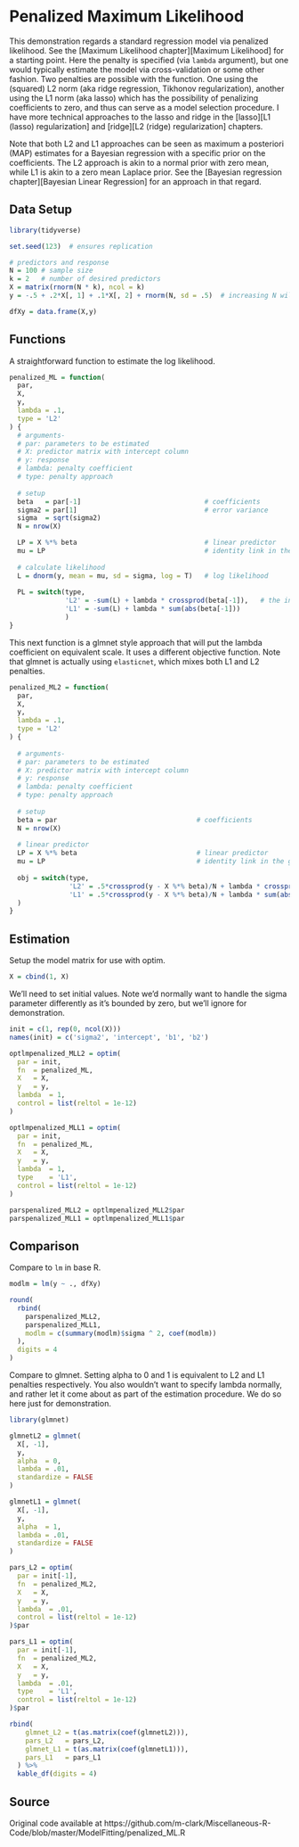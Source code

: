 # Penalized Maximum Likelihood



This demonstration regards a standard regression model via penalized likelihood.
See the [Maximum Likelihood chapter][Maximum Likelihood] for a starting point. Here
the penalty is specified (via `lambda` argument), but one would typically
estimate the model via cross-validation or some other fashion. Two penalties are
possible with the function.  One using the (squared) L2 norm (aka ridge
regression, Tikhonov regularization), another using the L1 norm (aka lasso)
which has the possibility of penalizing coefficients to zero, and thus can serve
as a model selection procedure. I have more technical approaches to the lasso
and ridge in the [lasso][L1 (lasso) regularization] and [ridge][L2 (ridge)
regularization] chapters.

Note that both L2 and L1 approaches can be seen as maximum a posteriori (MAP)
estimates for a Bayesian regression with a specific prior on the
coefficients. The L2 approach is akin to a normal prior with zero mean, while
L1 is akin to a zero mean Laplace prior.  See the [Bayesian regression chapter][Bayesian Linear Regression] for an approach in that regard.




##  Data Setup

```r
library(tidyverse)

set.seed(123)  # ensures replication

# predictors and response
N = 100 # sample size
k = 2   # number of desired predictors
X = matrix(rnorm(N * k), ncol = k)  
y = -.5 + .2*X[, 1] + .1*X[, 2] + rnorm(N, sd = .5)  # increasing N will get estimated values closer to these

dfXy = data.frame(X,y)
```






## Functions

A straightforward function to estimate the log likelihood.

```r
penalized_ML = function(
  par,
  X,
  y,
  lambda = .1,
  type = 'L2'
) {
  # arguments- 
  # par: parameters to be estimated
  # X: predictor matrix with intercept column
  # y: response
  # lambda: penalty coefficient
  # type: penalty approach
  
  # setup
  beta   = par[-1]                               # coefficients
  sigma2 = par[1]                                # error variance
  sigma  = sqrt(sigma2)
  N = nrow(X)

  LP = X %*% beta                                # linear predictor
  mu = LP                                        # identity link in the glm sense
  
  # calculate likelihood
  L = dnorm(y, mean = mu, sd = sigma, log = T)   # log likelihood
  
  PL = switch(type,
              'L2' = -sum(L) + lambda * crossprod(beta[-1]),   # the intercept is not penalized
              'L1' = -sum(L) + lambda * sum(abs(beta[-1]))
              )
}
```





This next function is a <span class="pack" style = "">glmnet</span>  style
approach that will put the lambda coefficient on equivalent scale. It uses a
different objective function.  Note that <span class="pack" style =
"">glmnet</span> is actually using `elasticnet`, which mixes both L1 and L2
penalties.

```r
penalized_ML2 = function(
  par,
  X,
  y,
  lambda = .1,
  type = 'L2'
) {
  
  # arguments- 
  # par: parameters to be estimated
  # X: predictor matrix with intercept column
  # y: response
  # lambda: penalty coefficient
  # type: penalty approach
  
  # setup
  beta = par                                   # coefficients
  N = nrow(X)
  
  # linear predictor
  LP = X %*% beta                              # linear predictor
  mu = LP                                      # identity link in the glm sense
  
  obj = switch(type,
               'L2' = .5*crossprod(y - X %*% beta)/N + lambda * crossprod(beta[-1]),
               'L1' = .5*crossprod(y - X %*% beta)/N + lambda * sum(abs(beta[-1]))
  )
}
```



## Estimation

Setup the model matrix for use with <span class="func" style = "">optim</span>.

```r
X = cbind(1, X)
```



We'll need to set initial values.  Note we'd normally want to handle the sigma
parameter differently as it's bounded by zero, but we'll ignore for
demonstration.

```r
init = c(1, rep(0, ncol(X)))
names(init) = c('sigma2', 'intercept', 'b1', 'b2')

optlmpenalized_MLL2 = optim(
  par = init,
  fn  = penalized_ML,
  X   = X,
  y   = y,
  lambda  = 1,
  control = list(reltol = 1e-12)
)

optlmpenalized_MLL1 = optim(
  par = init,
  fn  = penalized_ML,
  X   = X,
  y   = y,
  lambda  = 1,
  type    = 'L1',
  control = list(reltol = 1e-12)
)

parspenalized_MLL2 = optlmpenalized_MLL2$par
parspenalized_MLL1 = optlmpenalized_MLL1$par
```



## Comparison

Compare to `lm` in base R.

```r
modlm = lm(y ~ ., dfXy)

round(
  rbind(
    parspenalized_MLL2,
    parspenalized_MLL1,
    modlm = c(summary(modlm)$sigma ^ 2, coef(modlm))
  ), 
  digits = 4
)
```



Compare to <span class="pack" style = "">glmnet</span>. Setting alpha to 0 and 1
is equivalent to L2 and L1 penalties respectively. You also wouldn't want to
specify lambda normally, and rather let it come about as part of the estimation
procedure.  We do so here just for demonstration.


```r
library(glmnet)

glmnetL2 = glmnet(
  X[, -1],
  y,
  alpha  = 0,
  lambda = .01,
  standardize = FALSE
)

glmnetL1 = glmnet(
  X[, -1],
  y,
  alpha  = 1,
  lambda = .01,
  standardize = FALSE
)

pars_L2 = optim(
  par = init[-1],
  fn  = penalized_ML2,
  X   = X,
  y   = y,
  lambda  = .01,
  control = list(reltol = 1e-12)
)$par

pars_L1 = optim(
  par = init[-1],
  fn  = penalized_ML2,
  X   = X,
  y   = y,
  lambda  = .01,
  type    = 'L1',
  control = list(reltol = 1e-12)
)$par
```


```r
rbind(
    glmnet_L2 = t(as.matrix(coef(glmnetL2))),
    pars_L2   = pars_L2,
    glmnet_L1 = t(as.matrix(coef(glmnetL1))),
    pars_L1   = pars_L1
  ) %>% 
  kable_df(digits = 4)
```




## Source

Original code available at https://github.com/m-clark/Miscellaneous-R-Code/blob/master/ModelFitting/penalized_ML.R
